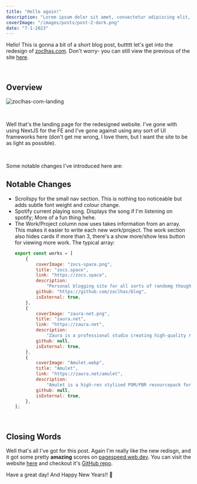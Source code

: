 ```yaml
---
title: "Hello again!"
description: "Lorem ipsum dolor sit amet, consectetur adipiscing elit, sed do eiusmod tempor incididunt ut labore et dolore magna aliqua. Praesent elementum facilisis leo vel fringilla est ullamcorper eget. At imperdiet dui accumsan sit amet nulla facilities morbi tempus."
coverImage: "/images/posts/post-2-dark.png"
date: "7-1-2023"
---
```


Hello! This is gonna a bit of a short blog post, buttttt let's get into the redesign of [zoclhas.com](https://zoclhas.com). Don't worry- you can still view the previous of the site [here](https://v4.zoclhas.com).

&nbsp;

## Overview

![zoclhas-com-landing](/images/post-2/overview.png)

&nbsp;

Well that's the landing page for the redesigned website. I've gone with using NextJS for the FE and I've gone against using any sort of UI frameworks here (don't get me wrong, I love them, but I want the site to be as light as possible).

&nbsp;

Some notable changes I've introduced here are:

## Notable Changes

-   Scrollspy for the small nav section. This is nothing too noticeable but adds subtle font weight and colour change.
-   Spotify current playing song. Displays the song if I'm listening on spotify; More of a fun thing hehe.
-   The Work/Project column now uses takes information from an array. This makes it easier to write each new work/project.
    The work section also hides cards if more than 3, there's a show more/show less button for viewing more work. The typical array:
    ```js
    export const works = [
        {
            coverImage: "zocs-space.png",
            title: "zocs.space",
            link: "https://zocs.space",
            description:
                "Personal blogging site for all sorts of randomg thoughts, code, etc. Made using NextJS, NextUI and with `markdown-it` for blogs.",
            github: "https://github.com/zoclhas/blog",
            isExternal: true,
        },
        {
            coverImage: "zaura-net.png",
            title: "zaura.net",
            link: "https://zaura.net",
            description:
                "Zaura is a professional studio creating high-quality resourepacks for Minecraft. It showcases pricing, downloads, updates, gallery. Made using NextJS & NextUI and Django serves as the backend.",
            github: null,
            isExternal: true,
        },
        {
            coverImage: "Amulet.webp",
            title: "Amulet",
            link: "https://zaura.net/amulet",
            description:
                "Amulet is a high-res stylized POM/PBR resourcepack for Minecraft. Generated procedurally using Substance Designer and compiled using PixelGraph.",
            github: null,
            isExternal: true,
        },
    ];
    ```

&nbsp;

## Closing Words

Well that's all I've got for this post. Again I'm really like the new redisgn, and it got some pretty **amazing** scores on [pagespeed.web.dev](https://pagespeed.web.dev). You can visit the website [here](https://zoclhas) and checkout it's [GitHub repo](https://github.com/zoclhas/zoclhas-v5).

Have a great day! And Happy New Years!! 💜
